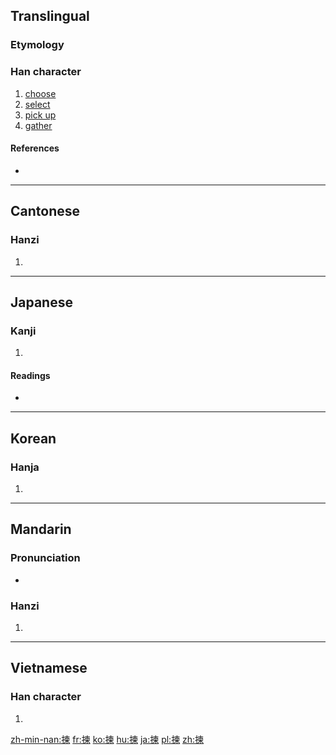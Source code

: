 {{also|拣}}
==Translingual==

===Etymology===
{{Han compound|手|alt1=扌|柬|t1=hands|ls=psc}}

===Han character===
{{Han char|rn=64|rad=手|as=09|sn=12|four=55096|canj=QDWF|ids=⿰扌柬}}

# [[choose]]
# [[select]]
# [[pick up]]
# [[gather]]

====References====
* {{Han ref|kx=0440.220|dkj=12315|hdz=31913.080|uh=63C0|ud=25536|bh=B47A|bd=46202}}

----

==Cantonese==

===Hanzi===
{{yue-hanzi|jyut=[[gaan2]]|y=gaan2|sim=拣}}

# {{defn|lang=yue|sort=手09}}

----

==Japanese==

===Kanji===
{{ja-kanji|grade=|rs=手09}}

# {{defn|lang=ja|sort=手09}}

====Readings====
* {{ja-readings|on=[[かん]] (kan), [[けん]] (ken)|kun=[[えらぶ]] (erabu)}}

----

==Korean==

===Hanja===
{{ko-hanja|hangeul=[[간]], [[연]]|eumhun=|rv=gan, yeon|mr=kan, yŏn|y=kan, yen}}

# {{defn|lang=ko|sort=手09}}

----

==Mandarin==

===Pronunciation===
* {{audio|Zh-jian.ogg|Audio|lang=cmn}}

===Hanzi===
{{cmn-hanzi|sim=拣|pin=[[jiǎn]] ([[jian3]])|wg=chien<sup>3</sup>}}

# {{defn|lang=cmn|sort=手09}}

<!-- ====Compounds==== (need to be converted to traditional forms)
* [[拣选]]
* [[拣择]]
* [[拣字]]
-->
----

==Vietnamese==

===Han character===
{{vi-hantu|rs=手09|[[gióng]], [[giáng]], [[giản]], [[kiêm]]}}

# {{defn|lang=vi|sort=手09}}

[[zh-min-nan:揀]]
[[fr:揀]]
[[ko:揀]]
[[hu:揀]]
[[ja:揀]]
[[pl:揀]]
[[zh:揀]]